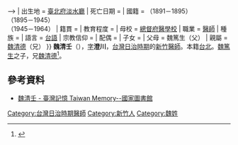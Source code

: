 {{expand|time=2015-01-20T15:35:41+00:00}}
{{refimprove|time=2015-01-20T15:35:41+00:00}}
{{Infobox person
| 姓名     = 魏清壬<br><small><small>{{sans-serif|Guī Tshing-jîm}}</small></small>
| 圖像     = 
| 圖像大小 = 
| 出生日期 = 1891年9月16日 <!-- {{|YYYY|MM|DD}} -->
| 出生地   = {{QING|臺灣省}}[[臺北府|臺北府]][[淡水廳|淡水廳]]
| 死亡日期 = {{death year and age|1964|1891}}
| 國籍     = {{TWN-QING}}（1891－1895）<br>{{TWN-JPN}}（1895－1945）<br>{{ROC}}（1945－1964）
| 籍貫     = <!-- （） -->
| 教育程度 = 
| 母校     = [[總督府醫學校|總督府醫學校]]
| 職業     = [[醫師|醫師]]
| 種族     = 
| 語言     = [[台語|台語]]
| 宗教信仰 = 
| 配偶     =
| 子女     =
| 父母     = 魏篤生（父）
| 親屬     = [[魏清德|魏清德]]（兄）
}}
'''魏清壬'''（{{bd|1891年|9月16日|1964年|}}），[[表字|字]]'''澄川'''，[[台灣|台灣]][[台灣日治時期|日治時期]]的[[新竹|新竹]][[醫師|醫師]]。本籍[[台北|台北]]。[[魏篤生|魏篤生]]之子，兄[[魏清德|魏清德]]<ref name="TraNews">{{Cite news|url=http://tw.tranews.com/Show/Style1/News/c1_News.asp?SItemId=0271030&ProgramNo=A000001000003&SubjectNo=19359|title=「先生世家：魏篤生、魏清德、魏清壬、魏火曜」開幕茶會|language=zh-tw|publisher=大台灣旅遊網 |author=蔡聰挺|date=2005-08-24|accessdate=2015-05-25}}</ref>。

== 參考資料 ==
{{reflist}}
* [http://memory.ncl.edu.tw/tm_cgi/hypage.cgi?HYPAGE=toolbox_figure_detail.hpg&project_id=twpeop&dtd_id=15&subject_name=%e8%87%ba%e7%81%a3%e6%ad%b7%e5%8f%b2%e4%ba%ba%e7%89%a9%e5%b0%8f%e5%82%b3%2d%2d%e6%98%8e%e6%b8%85%e6%9a%a8%e6%97%a5%e6%93%9a%e6%99%82%e6%9c%9f&subject_url=toolbox_figure.hpg&xml_id=0000300752&who=%e9%ad%8f%e6%b8%85%e5%a3%ac 魏清壬 - 臺灣記憶 Taiwan Memory--國家圖書館]
{{TW-stub}}
{{DEFAULTSORT:Guī Tshing-jîm}}
[[Category:台灣日治時期醫師|Category:台灣日治時期醫師]]
[[Category:新竹人|Category:新竹人]]
[[Category:魏姓|Category:魏姓]]